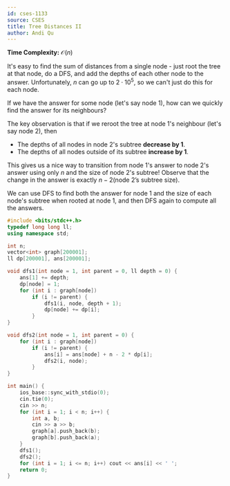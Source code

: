 ```yaml
---
id: cses-1133
source: CSES
title: Tree Distances II
author: Andi Qu
---
```


**Time Complexity:** $\mathcal O(n)$

It's easy to find the sum of distances from a single node - just root the tree
at that node, do a DFS, and add the depths of each other node to the answer.
Unfortunately, $n$ can go up to $2 \cdot 10^5$, so we can't just do this for
each node.

If we have the answer for some node (let's say node 1), how can we quickly find
the answer for its neighbours?

The key observation is that if we reroot the tree at node 1's neighbour (let's
say node 2), then

- The depths of all nodes in node 2's subtree **decrease by 1**.
- The depths of all nodes outside of its subtree **increase by 1**.

This gives us a nice way to transition from node 1's answer to node 2's answer
using only $n$ and the size of node 2's subtree! Observe that the change in the
answer is exactly $n - 2(\text{node 2's subtree size})$.

We can use DFS to find both the answer for node 1 and the size of each node's
subtree when rooted at node 1, and then DFS again to compute all the answers.

<LanguageSection>
<CPPSection>

```cpp
#include <bits/stdc++.h>
typedef long long ll;
using namespace std;

int n;
vector<int> graph[200001];
ll dp[200001], ans[200001];

void dfs1(int node = 1, int parent = 0, ll depth = 0) {
	ans[1] += depth;
	dp[node] = 1;
	for (int i : graph[node])
		if (i != parent) {
			dfs1(i, node, depth + 1);
			dp[node] += dp[i];
		}
}

void dfs2(int node = 1, int parent = 0) {
	for (int i : graph[node])
		if (i != parent) {
			ans[i] = ans[node] + n - 2 * dp[i];
			dfs2(i, node);
		}
}

int main() {
	ios_base::sync_with_stdio(0);
	cin.tie(0);
	cin >> n;
	for (int i = 1; i < n; i++) {
		int a, b;
		cin >> a >> b;
		graph[a].push_back(b);
		graph[b].push_back(a);
	}
	dfs1();
	dfs2();
	for (int i = 1; i <= n; i++) cout << ans[i] << ' ';
	return 0;
}
```

</CPPSection>
</LanguageSection>